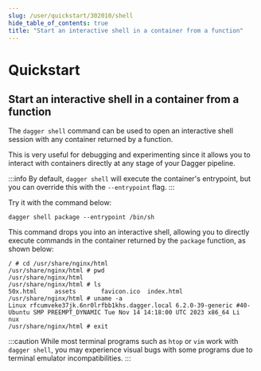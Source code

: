 ```yaml
---
slug: /user/quickstart/302010/shell
hide_table_of_contents: true
title: "Start an interactive shell in a container from a function"
---
```


# Quickstart

## Start an interactive shell in a container from a function

The `dagger shell` command can be used to open an interactive shell session with any container returned by a function.

This is very useful for debugging and experimenting since it allows you to interact with containers directly at any stage of your Dagger pipeline.

:::info
By default, `dagger shell` will execute the container's entrypoint, but you can override this with the `--entrypoint` flag.
:::

Try it with the command below:

```shell
dagger shell package --entrypoint /bin/sh
```

This command drops you into an interactive shell, allowing you to directly execute commands in the container returned by the `package` function, as shown below:

```shell
/ # cd /usr/share/nginx/html
/usr/share/nginx/html # pwd
/usr/share/nginx/html
/usr/share/nginx/html # ls
50x.html     assets       favicon.ico  index.html
/usr/share/nginx/html # uname -a
Linux rfcumveke37jk.6nr0lrfbb1khs.dagger.local 6.2.0-39-generic #40-Ubuntu SMP PREEMPT_DYNAMIC Tue Nov 14 14:18:00 UTC 2023 x86_64 Li
nux
/usr/share/nginx/html # exit
```

:::caution
While most terminal programs such as `htop` or `vim` work with `dagger shell`, you may experience visual bugs with some programs due to terminal emulator incompatibilities.
:::
